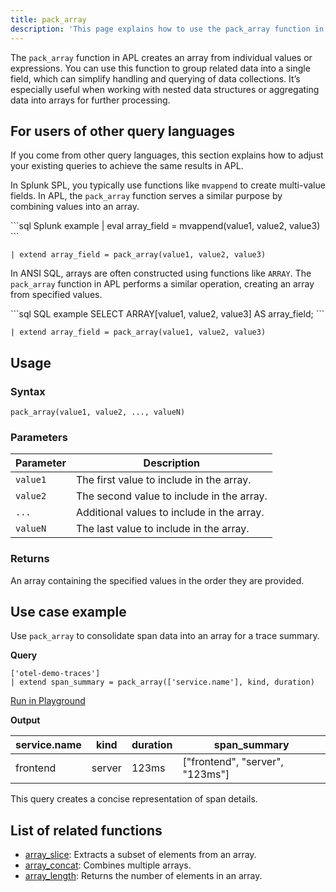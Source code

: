 ```yaml
---
title: pack_array
description: 'This page explains how to use the pack_array function in APL.'
---
```


The `pack_array` function in APL creates an array from individual values or expressions. You can use this function to group related data into a single field, which can simplify handling and querying of data collections. It’s especially useful when working with nested data structures or aggregating data into arrays for further processing.

## For users of other query languages

If you come from other query languages, this section explains how to adjust your existing queries to achieve the same results in APL.

<AccordionGroup>
<Accordion title="Splunk SPL users">

In Splunk SPL, you typically use functions like `mvappend` to create multi-value fields. In APL, the `pack_array` function serves a similar purpose by combining values into an array.

<CodeGroup>
```sql Splunk example
| eval array_field = mvappend(value1, value2, value3)
```

```kusto APL equivalent
| extend array_field = pack_array(value1, value2, value3)
```
</CodeGroup>

</Accordion>
<Accordion title="ANSI SQL users">

In ANSI SQL, arrays are often constructed using functions like `ARRAY`. The `pack_array` function in APL performs a similar operation, creating an array from specified values.

<CodeGroup>
```sql SQL example
SELECT ARRAY[value1, value2, value3] AS array_field;
```

```kusto APL equivalent
| extend array_field = pack_array(value1, value2, value3)
```
</CodeGroup>

</Accordion>
</AccordionGroup>

## Usage

### Syntax

```kusto
pack_array(value1, value2, ..., valueN)
```

### Parameters

| Parameter | Description                 |
|-----------|-----------------------------|
| `value1`  | The first value to include in the array. |
| `value2`  | The second value to include in the array. |
| `...`     | Additional values to include in the array. |
| `valueN`  | The last value to include in the array.    |

### Returns

An array containing the specified values in the order they are provided.

## Use case example

Use `pack_array` to consolidate span data into an array for a trace summary.

**Query**

```kusto
['otel-demo-traces']
| extend span_summary = pack_array(['service.name'], kind, duration)
```

[Run in Playground](https://play.axiom.co/axiom-play-qf1k/query?initForm=%7B%22apl%22%3A%22%5B'otel-demo-traces'%5D%20%7C%20extend%20span_summary%20%3D%20pack_array(%5B'service.name'%5D%2C%20kind%2C%20duration)%22%7D)

**Output**

| service.name      | kind     | duration | span_summary                        |
|-------------------|----------|----------|-------------------------------------|
| frontend          | server   | 123ms    | ["frontend", "server", "123ms"]    |

This query creates a concise representation of span details.

## List of related functions

- [array_slice](/apl/scalar-functions/array-functions/array-slice): Extracts a subset of elements from an array.
- [array_concat](/apl/scalar-functions/array-functions/array-concat): Combines multiple arrays.
- [array_length](/apl/scalar-functions/array-functions/array-length): Returns the number of elements in an array.